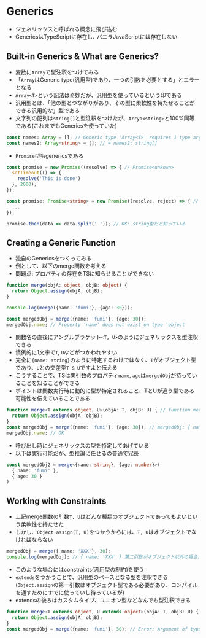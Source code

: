 # Generics
- ジェネリックスと呼ばれる概念に飛び込む
- GenericsはTypeScriptに存在し､ バニラJavaScriptには存在しない


## Built-in Generics & What are Generics?
- 変数に`Array`で型注釈をつけてみる
- 「`Array`はGeneric type(汎用型)であり、一つの引数を必要とする」とエラーとなる
- `Array<T>`という記法は奇妙だが、汎用型を使っているという印である
- 汎用型とは、「他の型とつながりがあり、その型に柔軟性を持たせることができる汎用的な」型である
- 文字列の配列は`string[]`と型注釈をつけたが、`Arrya<string>`と100%同等である(これまでもGenericsを使っていた)
```ts
const names: Array = []; // Generic type 'Array<T>' requires 1 type argument(s)
const names2: Array<string> = []; // = names2: string[]
```

- `Promise`型もgenericsである
```ts
const promise = new Promise((resolve) => { // Promise<unknwn>
  setTimeout(() => {
    resolve('This is done')
  }, 2000);
}); 

const promise: Promise<string> = new Promise((resolve, reject) => { // このように指定する
  ...
}); 

promise.then(data => data.split(' ')); // OK: string型だと知っている
```


## Creating a Generic Function
- 独自のGenericsをつくってみる
- 例として、以下のmerge関数を考える
- 問題点: プロパティの存在をTSに知らせることができない

```ts
function merge(objA: object, objB: object) {
  return Object.assign(objA, objB);
}

console.log(merge({name: 'fumi'}, {age: 30}));

const mergedObj = merge({name: 'fumi'}, {age: 30});
mergedObj.name; // Property 'name' does not exist on type 'object'
```

- 関数名の直後にアングルブラケット`<T, U>`のようにジェネリックスを型注釈できる
- 慣例的に1文字で`T`, `U`などがつかわれやすい
- 完全に`{name: string}`のように特定するわけではなく、`T`がオブジェクト型であり、`U`との交差型`T & U`ですよと伝える
- こうすることで、TSは実引数のプロパティ`name`, `age`は`mergedObj`が持っていることを知ることができる
- ポイントは関数実行時に動的に型が特定されること、TとUが違う型である可能性を伝えていることである
```ts
function merge<T extends object, U>(objA: T, objB: U) { // function merge(T, U): T & U と判断してくれる
  return Object.assign(objA, objB);
}
const mergedObj = merge({name: 'fumi'}, {age: 30}); // mergedObj: { name: string } & { age: number } 
mergedObj.name; // OK
```
- 呼び出し時にジェネリックスの型を特定してあげている
- 以下は実行可能だが、型推論に任せるの普通で冗長
```ts
const mergedObj2 = merge<{name: string}, {age: number}>(
  { name: 'fumi' },
  { age: 30 }
)
```


## Working with Constraints
- 上記merge関数の引数`T, U`はどんな種類のオブジェクトであってもよいという柔軟性を持たせた
- しかし、`Object.assign(T, U)`をつかうからには、`T, U`はオブジェクトでなければならない
```ts filename="コンパイルが通ってしまう"
mergedObj = merge({ name: 'XXX'}, 30);
console.log(mergedObj); // { name: 'XXX' } 第二引数がオブジェクト以外の場合、そのまま表示される
```
- このような場合にはconstraints(汎用型の制約)を使う
- `extends`をつかうことで、汎用型のベースとなる型を注釈できる
(`Object.assign`の第一引数はオブジェクト型である必要があり、コンパイルを通すためにすでに使っていし待っているが)
- extendsの後ろはカスタムタイプ、ユニオン型などなんでも型注釈できる
```ts
function merge<T extends object, U extends object>(objA: T, objB: U) { // function merge(T, U): T & U と判断してくれる
  return Object.assign(objA, objB);
}
const mergedObj = merge({name: 'fumi'}, 30); // Error: Argument of type 'number' is not assignable to parameter of type 'object'.
```